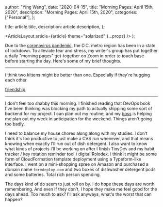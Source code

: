 
  author: "Ying Wang",
  date: "2020-04-15",
  title: "Morning Pages: April 15th, 2020",
  description: "Morning Pages: April 15th, 2020",
  categories: ["Personal"],
};

  title: article.title,
  description: article.description,
};

  <ArticleLayout article={article} theme="solarized" {...props} />
);

Due to the [coronavirus
pandemic](https://en.wikipedia.org/wiki/2019-20_coronavirus_pandemic), the D.C.
metro region has been in a state of lockdown. To alleviate fear and stress, my
writer's group has put together a daily "morning pages" get-together on Zoom in
order to touch base before starting the day. Here's some of my brief thoughts.

---

I think two kittens might be better than one. Especially if they're hugging each
other.

[friendship](/img/posts/2020/04/15/morning_pages.jpg)

---

I don't feel too shabby this morning. I finished reading that DevOps book I've
been thinking was blocking my path to actually shipping some sort of backend for
my project. I can plan out my routine, and my
[boss](https://bossasaservice.life/) is helping me plan out my week in
anticipation for the weekend. Things aren't going too badly.

I need to balance my house chores along along with my studies. I don't think
it's too productive to just make a CVS run whenever, and that means knowing when
exactly I'll run out of dish detergent. I also want to know what kinds of
projects I'll be working on after I finish TinyDev and my habit tracker / key
rotation reminder tool / digital Rolodex. I think it might be some form of
CloudFormation template deployment using a Typeform-like interface. I went on a
mini-shopping spree on Amazon and purchased a domain name `formdeploy.com` and
two boxes of dishwasher detergent pods and some batteries. Total rich person
spending.

The days kind of do seem to just roll on by. I do hope these days are worth
remembering. And even if they don't, I hope they make me feel good for the days
ahead. Too much to ask? I'll ask anyways, what's the worst that can happen?
